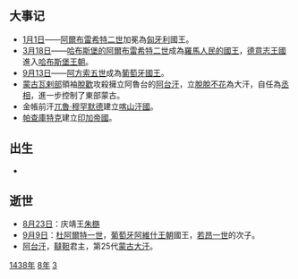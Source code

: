 {{yearTOC|1438|明'''[[正统_(年号)|正统]]三年'''；越南'''[[紹平|紹平]]五年'''；日本'''[[永享|永享]]十年'''}}

== 大事记 ==
*[[1月1日|1月1日]]——[[阿爾布雷希特二世_(德意志)|阿爾布雷希特二世]]加冕為[[匈牙利|匈牙利]]國王。
*[[3月18日|3月18日]]——[[阿爾布雷希特二世_(德意志)|哈布斯堡的阿爾布雷希特二世]]成為[[羅馬人民的國王|羅馬人民的國王]]，[[德意志王國|德意志王國]]進入[[哈布斯堡王朝|哈布斯堡王朝]]。
*[[9月13日|9月13日]]——[[阿方索五世_(葡萄牙)|阿方索五世]]成為[[葡萄牙國王|葡萄牙國王]]。
*[[蒙古|蒙古]][[瓦剌部|瓦剌部]]領袖[[脫懽|脫歡]]攻殺擁立阿魯台的[[阿台_(可汗)|阿台汗]]，立[[脫脫不花|脫脫不花]]為大汗，自任為[[丞相|丞相]]，進一步控制了東部蒙古。
*金帳前汗[[兀魯·穆罕默德|兀魯·穆罕默德]]建立[[喀山汗國|喀山汗國]]。
*[[帕查庫特克|帕查庫特克]]建立[[印加帝國|印加帝國]]。

== 出生 ==
*

== 逝世 ==
{{Wikisource year mention}}
*[[8月23日|8月23日]]：庆靖王[[朱㮵|朱㮵]]
*[[9月9日|9月9日]]：[[杜阿爾特一世_(葡萄牙)|杜阿爾特一世]]，[[葡萄牙|葡萄牙]][[阿維什王朝|阿維什王朝]]國王，[[若昂一世|若昂一世]]的次子。
*[[阿台_(可汗)|阿台汗]]，[[韃靼|韃靼]]君主，第25代[[蒙古大汗|蒙古大汗]]。

[[Category:1438年|1438年]]
[[Category:1430年代|8年]]
[[Category:15世纪各年|3]]